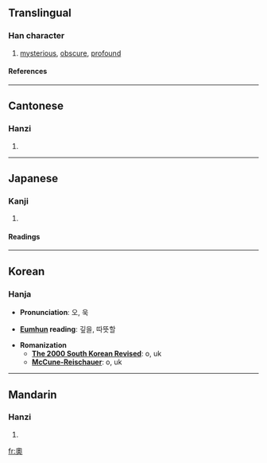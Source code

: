 {{see|奥}}

==Translingual==
===Han character===
{{Han char|rn=37|rad=大|as=10|sn=13|four=2743<sub>0</sub>|canj=竹月大 (HBK)}}
# [[mysterious]], [[obscure]], [[profound]]
====References====
{{Han ref|kx=0253.190|dkj=05985|dj=0515.140|hdz=10547.031|uh=5967|ud=22887|bh=B6F8|bd=46840}}
----
==Cantonese==
===Hanzi===
{{yue-hanzi|jyut=ou3, juk1|y=ou, yūk}}
# {{defn|Cantonese}}
----
==Japanese==
===Kanji===
{{ja-kanji|grade=|rs=大10}}
# {{defn|Japanese}} 
====Readings====
{{ja-readings|on=[[おう]] (ō), [[おく]] (oku), [[いく]] (iku)|kun=[[おく]] (oku), [[くま]] (kuma)}}
----
==Korean==
===Hanja===

* '''Pronunciation''': 오, 욱

* '''[[Eumhun]] reading''': 깊을, 따뜻할

* '''Romanization'''
** '''[[The 2000 South Korean Revised Romanization|The 2000 South Korean Revised]]''': o, uk
** '''[[McCune-Reischauer]]''': o, uk

----
==Mandarin==
===Hanzi===
{{cmn-hanzi|sim=奥|pin=[[ào]] (ao4), [[yù]] (yu4)|wg=ao<sup>4</sup>, yü<sup>4</sup>}}
# {{defn|Mandarin}}

[[fr:奧]]